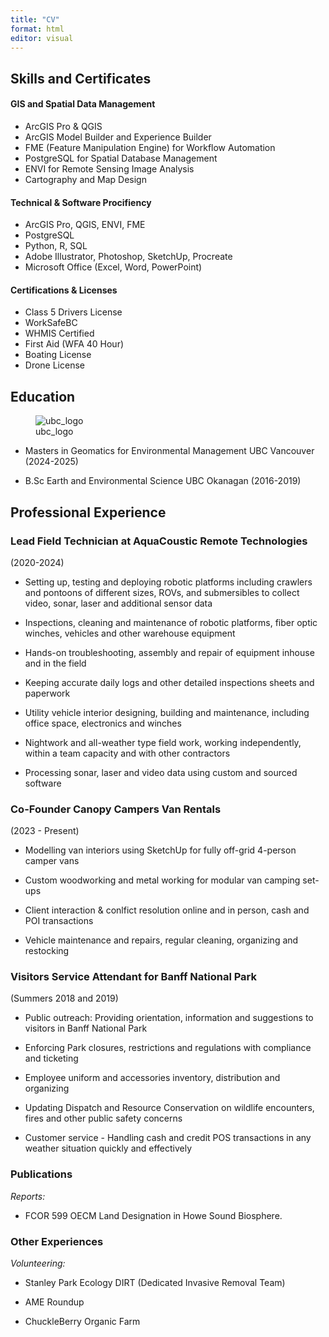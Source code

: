 ```yaml
---
title: "CV"
format: html
editor: visual
---
```


## Skills and Certificates

#### GIS and Spatial Data Management

-   ArcGIS Pro & QGIS
-   ArcGIS Model Builder and Experience Builder
-   FME (Feature Manipulation Engine) for Workflow Automation
-   PostgreSQL for Spatial Database Management
-   ENVI for Remote Sensing Image Analysis
-   Cartography and Map Design

#### Technical & Software Procifiency

-   ArcGIS Pro, QGIS, ENVI, FME
-   PostgreSQL
-   Python, R, SQL
-   Adobe Illustrator, Photoshop, SketchUp, Procreate
-   Microsoft Office (Excel, Word, PowerPoint)

#### Certifications & Licenses

-   Class 5 Drivers License
-   WorkSafeBC
-   WHMIS Certified
-   First Aid (WFA 40 Hour)
-   Boating License
-   Drone License

## Education

![ubc_logo](images/UBC_logo.png) 

-   Masters in Geomatics for Environmental Management UBC Vancouver (2024-2025)

-   B.Sc Earth and Environmental Science UBC Okanagan (2016-2019)

## Professional Experience

### Lead Field Technician at AquaCoustic Remote Technologies

(2020-2024)

-   Setting up, testing and deploying robotic platforms including crawlers and pontoons of different sizes, ROVs, and submersibles to collect video, sonar, laser and additional sensor data

-   Inspections, cleaning and maintenance of robotic platforms, fiber optic winches, vehicles and other warehouse equipment

-   Hands-on troubleshooting, assembly and repair of equipment inhouse and in the field

-   Keeping accurate daily logs and other detailed inspections sheets and paperwork

-   Utility vehicle interior designing, building and maintenance, including office space, electronics and winches

-   Nightwork and all-weather type field work, working independently, within a team capacity and with other contractors

-   Processing sonar, laser and video data using custom and sourced software\

### Co-Founder Canopy Campers Van Rentals

(2023 - Present)

-   Modelling van interiors using SketchUp for fully off-grid 4-person camper vans

-   Custom woodworking and metal working for modular van camping set-ups

-   Client interaction & conlfict resolution online and in person, cash and POI transactions

-   Vehicle maintenance and repairs, regular cleaning, organizing and restocking

### Visitors Service Attendant for Banff National Park

(Summers 2018 and 2019)

-   Public outreach: Providing orientation, information and suggestions to visitors in Banff National Park

-   Enforcing Park closures, restrictions and regulations with compliance and ticketing

-   Employee uniform and accessories inventory, distribution and organizing

-   Updating Dispatch and Resource Conservation on wildlife encounters, fires and other public safety concerns

-   Customer service - Handling cash and credit POS transactions in any weather situation quickly and effectively

### Publications

*Reports:*

-   FCOR 599 OECM Land Designation in Howe Sound Biosphere.

### Other Experiences

*Volunteering:*

-   Stanley Park Ecology DIRT (Dedicated Invasive Removal Team)

-   AME Roundup

-   ChuckleBerry Organic Farm
